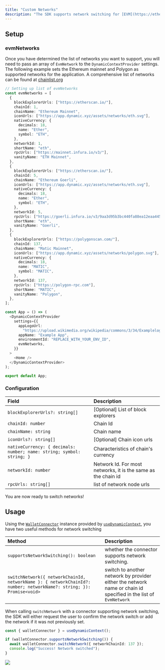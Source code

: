 ```yaml
---
title: "Custom Networks"
description: "The SDK supports network switching for [EVM](https://ethereum.org/en/developers/docs/evm/) supported and custom networks. Configuring additional networks is done by providing the `evmNetworks` parameter inside the `DynamicContextProvider` settings"
---
```


## Setup

### evmNetworks

Once you have determined the list of networks you want to support, you will need to pass an array of `EvmNetwork` to the `DynamicContextProvider` settings. The following example sets the Ethereum mainnet and Polygon as supported networks for the application. A comprehensive list of networks can be found at [chainlist.org](https://chainlist.org)

```typescript TypeScript
// Setting up list of evmNetworks
const evmNetworks = [
  {
    blockExplorerUrls: ["https://etherscan.io/"],
    chainId: 1,
    chainName: "Ethereum Mainnet",
    iconUrls: ["https://app.dynamic.xyz/assets/networks/eth.svg"],
    nativeCurrency: {
      decimals: 18,
      name: "Ether",
      symbol: "ETH",
    },
    networkId: 1,
    shortName: "eth",
    rpcUrls: ["https://mainnet.infura.io/v3/"],
    vanityName: "ETH Mainnet",
  },
  {
    blockExplorerUrls: ["https://etherscan.io/"],
    chainId: 5,
    chainName: "Ethereum Goerli",
    iconUrls: ["https://app.dynamic.xyz/assets/networks/eth.svg"],
    nativeCurrency: {
      decimals: 18,
      name: "Ether",
      symbol: "ETH",
    },
    networkId: 5,
    rpcUrls: ["https://goerli.infura.io/v3/9aa3d95b3bc440fa88ea12eaa4456161"],
    shortName: "eth",
    vanityName: "Goerli",
  },
  {
    blockExplorerUrls: ["https://polygonscan.com/"],
    chainId: 137,
    chainName: "Matic Mainnet",
    iconUrls: ["https://app.dynamic.xyz/assets/networks/polygon.svg"],
    nativeCurrency: {
      decimals: 18,
      name: "MATIC",
      symbol: "MATIC",
    },
    networkId: 137,
    rpcUrls: ["https://polygon-rpc.com"],
    shortName: "MATIC",
    vanityName: "Polygon",
  },
];

const App = () => (
  <DynamicContextProvider
    settings={{
      appLogoUrl:
        "https://upload.wikimedia.org/wikipedia/commons/3/34/Examplelogo.svg",
      appName: "Example App",
      environmentId: "REPLACE_WITH_YOUR_ENV_ID",
      evmNetworks,
    }}
  >
    <Home />
  </DynamicContextProvider>
);

export default App;
```

### Configuration

| Field                                                                 | Description                                                   |
| :-------------------------------------------------------------------- | :------------------------------------------------------------ |
| `blockExplorerUrls?: string[]`                                        | [Optional] List of block explorers                            |
| `chainId: number`                                                     | Chain Id                                                      |
| `chainName: string`                                                   | Chain name                                                    |
| `iconUrls?: string[]`                                                 | [Optional] Chain icon urls                                    |
| `nativeCurrency: { decimals: number; name: string; symbol: string; }` | Characteristics of chain's currency                           |
| `networkId: number`                                                   | Network Id. For most networks, it is the same as the chain id |
| `rpcUrls: string[]`                                                   | list of network node urls                                     |

You are now ready to switch networks!

## Usage

Using the [`WalletConnector`](/sdk-react/overview) instance provided by [`useDynamicContext`](/sdk-react/overview#usedynamiccontext), you have two useful methods for network switching

| Method                                                                                                              | Description                                                                                                     |
| :------------------------------------------------------------------------------------------------------------------ | :-------------------------------------------------------------------------------------------------------------- |
| `supportsNetworkSwitching(): boolean`                                                                               | whether the connector supports network switching.                                                               |
| `switchNetwork({ networkChainId, networkName }: { networkChainId?: number; networkName?: string; }): Promise<void>` | switch to another network by provider either the network name or chain id specified in the list of `EvmNetwork` |

When calling `switchNetwork` with a connector supporting network switching, the SDK will either request the user to confirm the network switch or add the network if it was not previously set.

```typescript
const { walletConnector } = useDynamicContext();

if (walletConnector.supportsNetworkSwitching()) {
  await walletConnector.switchNetwork({ networkChainId: 137 });
  console.log("Success! Network switched");
}
```

![](https://files.readme.io/e885cf6-406.png)
